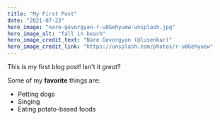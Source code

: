 ```yaml
---
title: "My First Post"
date: "2021-07-23"
hero_image: "nare-gevorgyan-r-u8Gehyuew-unsplash.jpg"
hero_image_alt: "fall in beach"
hero_image_credit_text: "Nare Gevorgyan (@lusenkar)"
hero_image_credit_link: "https://unsplash.com/photos/r-u8Gehyuew"
---
```


This is my first blog post! Isn't it *great*?

Some of my **favorite** things are:

* Petting dogs
* Singing
* Eating potato-based foods